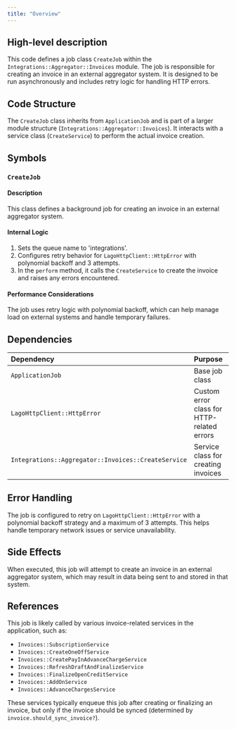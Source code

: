 ```yaml
---
title: "Overview"
---
```


## High-level description
This code defines a job class `CreateJob` within the `Integrations::Aggregator::Invoices` module. The job is responsible for creating an invoice in an external aggregator system. It is designed to be run asynchronously and includes retry logic for handling HTTP errors.

## Code Structure
The `CreateJob` class inherits from `ApplicationJob` and is part of a larger module structure (`Integrations::Aggregator::Invoices`). It interacts with a service class (`CreateService`) to perform the actual invoice creation.

## Symbols

### `CreateJob`
#### Description
This class defines a background job for creating an invoice in an external aggregator system.

#### Internal Logic
1. Sets the queue name to 'integrations'.
2. Configures retry behavior for `LagoHttpClient::HttpError` with polynomial backoff and 3 attempts.
3. In the `perform` method, it calls the `CreateService` to create the invoice and raises any errors encountered.

#### Performance Considerations
The job uses retry logic with polynomial backoff, which can help manage load on external systems and handle temporary failures.

## Dependencies
| Dependency | Purpose |
|:-----------|:--------|
| `ApplicationJob` | Base job class |
| `LagoHttpClient::HttpError` | Custom error class for HTTP-related errors |
| `Integrations::Aggregator::Invoices::CreateService` | Service class for creating invoices |

## Error Handling
The job is configured to retry on `LagoHttpClient::HttpError` with a polynomial backoff strategy and a maximum of 3 attempts. This helps handle temporary network issues or service unavailability.

## Side Effects
When executed, this job will attempt to create an invoice in an external aggregator system, which may result in data being sent to and stored in that system.

## References
This job is likely called by various invoice-related services in the application, such as:
- `Invoices::SubscriptionService`
- `Invoices::CreateOneOffService`
- `Invoices::CreatePayInAdvanceChargeService`
- `Invoices::RefreshDraftAndFinalizeService`
- `Invoices::FinalizeOpenCreditService`
- `Invoices::AddOnService`
- `Invoices::AdvanceChargesService`

These services typically enqueue this job after creating or finalizing an invoice, but only if the invoice should be synced (determined by `invoice.should_sync_invoice?`).